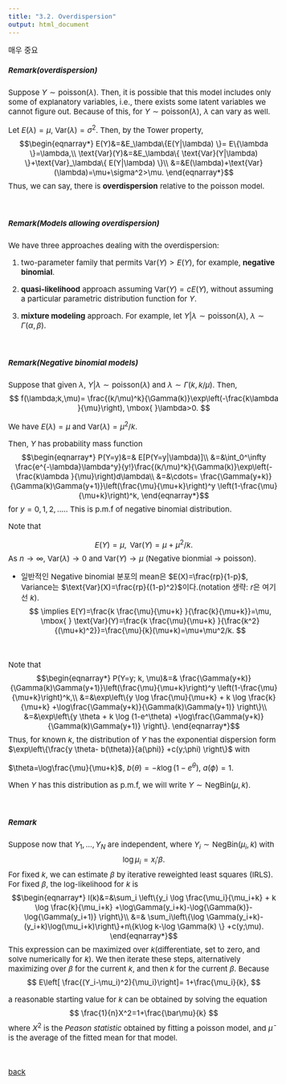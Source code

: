 ```yaml
---
title: "3.2. Overdispersion"
output: html_document
---
```


<style type="text/css">
  
  body, td {
    font-size: 15px;
  }
pre {
  font-size: 15px
}
</style>

매우 중요

##### Remark(overdispersion)
Suppose $Y\sim \text{poisson}(\lambda)$. Then, it is possible that this model includes only some of explanatory variables, i.e., there exists some latent variables we cannot figure out. Because of this, for $Y\sim \text{poisson}(\lambda)$, $\lambda$ can vary as well.

Let $E(\lambda)=\mu$, $\text{Var}(\lambda)=\sigma^2$. Then, by the Tower property,
$$\begin{eqnarray*}
E(Y)&=&E_\lambda\{E(Y|\lambda) \}= E\{\lambda \}=\lambda,\\
\text{Var}(Y)&=&E_\lambda\{ \text{Var}(Y|\lambda) \}+\text{Var}_\lambda\{ E(Y|\lambda) \}\\
&=&E(\lambda)+\text{Var}(\lambda)=\mu+\sigma^2>\mu.
\end{eqnarray*}$$
Thus, we can say, there is **overdispersion** relative to the poisson model. 

&nbsp;&nbsp;

##### Remark(Models allowing overdispersion)
We have three approaches dealing with the overdispersion:

1. two-parameter family that permits $\text{Var}(Y)>E(Y)$, for example, **negative binomial**.

2. **quasi-likelihood** approach assuming $\text{Var}(Y)=cE(Y)$, without assuming a particular parametric distribution function for $Y$.

3. **mixture modeling** approach. For example, let $Y|\lambda\sim \text{poisson}(\lambda)$, $\lambda\sim \Gamma(\alpha, \beta)$. 

&nbsp;&nbsp;




##### Remark(Negative binomial models)
Suppose that given $\lambda$, $Y|\lambda\sim \text{poisson}(\lambda)$ and $\lambda\sim\Gamma(k,k/\mu).$ Then,
$$
f(\lambda;k,\mu)= \frac{(k/\mu)^k}{\Gamma(k)}\exp\left(-\frac{k\lambda }{\mu}\right), \mbox{ }\lambda>0.
$$

We have $E(\lambda)=\mu$ and $\text{Var}(\lambda)=\mu^2/k$.

Then, $Y$ has probability mass function
$$\begin{eqnarray*}
P(Y=y)&=& E[P(Y=y|\lambda)]\\
&=&\int_0^\infty  \frac{e^{-\lambda}\lambda^y}{y!}\frac{(k/\mu)^k}{\Gamma(k)}\exp\left(-\frac{k\lambda }{\mu}\right)d\lambda\\
&=&\cdots= \frac{\Gamma(y+k)}{\Gamma(k)\Gamma(y+1)}\left(\frac{\mu}{\mu+k}\right)^y \left(1-\frac{\mu}{\mu+k}\right)^k,
\end{eqnarray*}$$
for $y=0,1,2,\ldots.$. This is p.m.f of negative binomial distribution.

Note that

$$
E(Y)= \mu, \mbox{ } \text{Var}(Y)=\mu+\mu^2/k.
$$
As $n\rightarrow \infty$, $\text{Var}(\lambda)\rightarrow 0$ and $\text{Var}(Y)\rightarrow \mu$ (Negative bionmial $\rightarrow$ poisson).  
   
   * 일반적인 Negative binomial 분포의 mean은 $E(X)=\frac{rp}{1-p}$, Variance는 $\text{Var}(X)=\frac{rp}{(1-p)^2}$이다.(notation 생략: $r$은 여기선 $k$). 
     $$
    \implies E(Y)=\frac{k \frac{\mu}{\mu+k} }{\frac{k}{\mu+k}}=\mu, \mbox{ }  \text{Var}(Y)=\frac{k \frac{\mu}{\mu+k} }{\frac{k^2}{(\mu+k)^2}}=\frac{\mu}{k}(\mu+k)=\mu+\mu^2/k.
     $$
     
&nbsp;&nbsp;

Note that
$$\begin{eqnarray*}
P(Y=y; k, \mu)&=& \frac{\Gamma(y+k)}{\Gamma(k)\Gamma(y+1)}\left(\frac{\mu}{\mu+k}\right)^y \left(1-\frac{\mu}{\mu+k}\right)^k,\\
&=&\exp\left\{y \log \frac{\mu}{\mu+k}  + k \log \frac{k}{\mu+k}  +\log\frac{\Gamma(y+k)}{\Gamma(k)\Gamma(y+1)} \right\}\\
&=&\exp\left\{y \theta  + k \log (1-e^\theta)  +\log\frac{\Gamma(y+k)}{\Gamma(k)\Gamma(y+1)} \right\}.
\end{eqnarray*}$$
Thus, for known $k$, the distribution of $Y$ has the exponential dispersion form $\exp\left\{\frac{y \theta- b(\theta)}{a(\phi)}  +c(y;\phi) \right\}$ with 

$\theta=\log\frac{\mu}{\mu+k}$, $b(\theta)=- k\log (1-e^\theta)$, $a(\phi)=1$.

When $Y$ has this distribution as p.m.f, we will write $Y\sim \text{NegBin}(\mu,k)$.

&nbsp;&nbsp;

##### Remark

Suppose now that $Y_1,\ldots,Y_N$ are independent, where $Y_i\sim \text{NegBin}(\mu_i,k)$ with
$$
\log\mu_i=x_i'\beta.
$$
For fixed $k$, we can estimate $\beta$ by iterative reweighted least squares (IRLS). For fixed $\beta$, the log-likelihood for $k$ is
$$\begin{eqnarray*}
l(k)&=&\sum_i \left\{y_i \log \frac{\mu_i}{\mu_i+k}  + k \log \frac{k}{\mu_i+k}  +\log\Gamma(y_i+k)-\log{\Gamma(k)}- \log{\Gamma(y_i+1)} \right\}\\
&=& \sum_i\left\{\log \Gamma(y_i+k)-(y_i+k)\log(\mu_i+k)\right\}+n\{k\log k-\log \Gamma(k)  \} +c(y;\mu).
\end{eqnarray*}$$
This expression can be maximized over $k$(differentiate, set to zero, and solve numerically for $k$). We then iterate these steps, alternatively maximizing over $\beta$ for the current $k$, and then $k$ for the current $\beta$. Because
$$
E\left[ \frac{(Y_i-\mu_i)^2}{\mu_i}\right]= 1+\frac{\mu_i}{k},
$$

a reasonable starting value for $k$ can be obtained by solving the equation
$$
\frac{1}{n}X^2=1+\frac{\bar\mu}{k}
$$
where $X^2$ is the *Peason statistic* obtained by fitting a poisson model, and $\bar\mu$ is the average of the fitted mean for that model. 






&nbsp;&nbsp;

[back](../glm.html)

